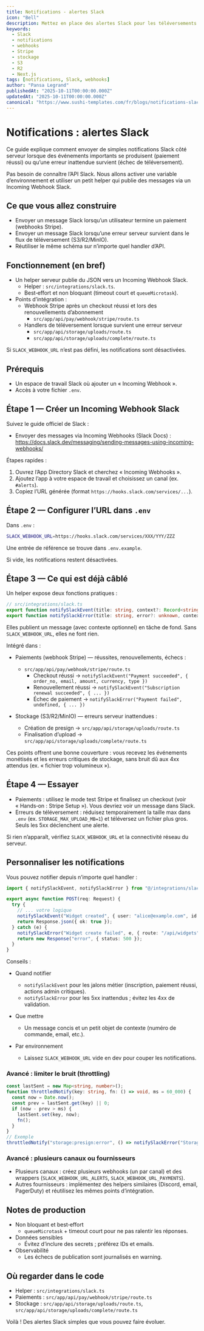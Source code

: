 ```yaml
---
title: Notifications - alertes Slack
icon: "Bell"
description: Mettez en place des alertes Slack pour les téléversements et les paiements, branchez‑les aux webhooks Stripe et aux erreurs de stockage, et personnalisez‑les avec un petit helper serveur.
keywords:
  - Slack
  - notifications
  - webhooks
  - Stripe
  - stockage
  - S3
  - R2
  - Next.js
tags: [notifications, Slack, webhooks]
author: "Pansa Legrand"
publishedAt: "2025-10-11T00:00:00.000Z"
updatedAt: "2025-10-11T00:00:00.000Z"
canonical: "https://www.sushi-templates.com/fr/blogs/notifications-slack"
---
```


# Notifications : alertes Slack

Ce guide explique comment envoyer de simples notifications Slack côté serveur lorsque des événements importants se produisent (paiement réussi) ou qu’une erreur inattendue survient (échec de téléversement).

Pas besoin de connaître l’API Slack. Nous allons activer une variable d’environnement et utiliser un petit helper qui publie des messages via un Incoming Webhook Slack.

## Ce que vous allez construire

- Envoyer un message Slack lorsqu’un utilisateur termine un paiement (webhooks Stripe).
- Envoyer un message Slack lorsqu’une erreur serveur survient dans le flux de téléversement (S3/R2/MinIO).
- Réutiliser le même schéma sur n’importe quel handler d’API.

## Fonctionnement (en bref)

- Un helper serveur publie du JSON vers un Incoming Webhook Slack.
  - Helper : `src/integrations/slack.ts`.
  - Best‑effort et non bloquant (timeout court et `queueMicrotask`).
- Points d’intégration :
  - Webhook Stripe après un checkout réussi et lors des renouvellements d’abonnement
    - `src/app/api/pay/webhook/stripe/route.ts`
  - Handlers de téléversement lorsque survient une erreur serveur
    - `src/app/api/storage/uploads/route.ts`
    - `src/app/api/storage/uploads/complete/route.ts`

Si `SLACK_WEBHOOK_URL` n’est pas défini, les notifications sont désactivées.

## Prérequis

- Un espace de travail Slack où ajouter un « Incoming Webhook ».
- Accès à votre fichier `.env`.

## Étape 1 — Créer un Incoming Webhook Slack

Suivez le guide officiel de Slack :

- Envoyer des messages via Incoming Webhooks (Slack Docs) : https://docs.slack.dev/messaging/sending-messages-using-incoming-webhooks/

Étapes rapides :

1) Ouvrez l’App Directory Slack et cherchez « Incoming Webhooks ».
2) Ajoutez l’app à votre espace de travail et choisissez un canal (ex. `#alerts`).
3) Copiez l’URL générée (format `https://hooks.slack.com/services/...`).

## Étape 2 — Configurer l’URL dans `.env`

Dans `.env` :

```bash
SLACK_WEBHOOK_URL=https://hooks.slack.com/services/XXX/YYY/ZZZ
```

Une entrée de référence se trouve dans `.env.example`.

Si vide, les notifications restent désactivées.

## Étape 3 — Ce qui est déjà câblé

Un helper expose deux fonctions pratiques :

```ts
// src/integrations/slack.ts
export function notifySlackEvent(title: string, context?: Record<string, unknown>): void
export function notifySlackError(title: string, error?: unknown, context?: Record<string, unknown>): void
```

Elles publient un message (avec contexte optionnel) en tâche de fond. Sans `SLACK_WEBHOOK_URL`, elles ne font rien.

Intégré dans :

- Paiements (webhook Stripe) — réussites, renouvellements, échecs :
  - `src/app/api/pay/webhook/stripe/route.ts`
    - Checkout réussi → `notifySlackEvent("Payment succeeded", { order_no, email, amount, currency, type })`
    - Renouvellement réussi → `notifySlackEvent("Subscription renewal succeeded", { ... })`
    - Échec de paiement → `notifySlackError("Payment failed", undefined, { ... })`

- Stockage (S3/R2/MinIO) — erreurs serveur inattendues :
  - Création de presign → `src/app/api/storage/uploads/route.ts`
  - Finalisation d’upload → `src/app/api/storage/uploads/complete/route.ts`

Ces points offrent une bonne couverture : vous recevez les événements monétisés et les erreurs critiques de stockage, sans bruit dû aux 4xx attendus (ex. « fichier trop volumineux »).

## Étape 4 — Essayer

- Paiements : utilisez le mode test Stripe et finalisez un checkout (voir « Hands‑on : Stripe Setup »). Vous devriez voir un message dans Slack.
- Erreurs de téléversement : réduisez temporairement la taille max dans `.env` (ex. `STORAGE_MAX_UPLOAD_MB=1`) et téléversez un fichier plus gros. Seuls les 5xx déclenchent une alerte.

Si rien n’apparaît, vérifiez `SLACK_WEBHOOK_URL` et la connectivité réseau du serveur.

## Personnaliser les notifications

Vous pouvez notifier depuis n’importe quel handler :

```ts
import { notifySlackEvent, notifySlackError } from "@/integrations/slack";

export async function POST(req: Request) {
  try {
    // ... votre logique
    notifySlackEvent("Widget created", { user: "alice@example.com", id: 123 });
    return Response.json({ ok: true });
  } catch (e) {
    notifySlackError("Widget create failed", e, { route: "/api/widgets" });
    return new Response("error", { status: 500 });
  }
}
```

Conseils :

- Quand notifier
  - `notifySlackEvent` pour les jalons métier (inscription, paiement réussi, actions admin critiques).
  - `notifySlackError` pour les 5xx inattendus ; évitez les 4xx de validation.

- Que mettre
  - Un message concis et un petit objet de contexte (numéro de commande, email, etc.).

- Par environnement
  - Laissez `SLACK_WEBHOOK_URL` vide en dev pour couper les notifications.

### Avancé : limiter le bruit (throttling)

```ts
const lastSent = new Map<string, number>();
function throttledNotify(key: string, fn: () => void, ms = 60_000) {
  const now = Date.now();
  const prev = lastSent.get(key) || 0;
  if (now - prev > ms) {
    lastSent.set(key, now);
    fn();
  }
}
// Exemple
throttledNotify("storage:presign:error", () => notifySlackError("Storage presign error", err));
```

### Avancé : plusieurs canaux ou fournisseurs

- Plusieurs canaux : créez plusieurs webhooks (un par canal) et des wrappers (`SLACK_WEBHOOK_URL_ALERTS`, `SLACK_WEBHOOK_URL_PAYMENTS`).
- Autres fournisseurs : implémentez des helpers similaires (Discord, email, PagerDuty) et réutilisez les mêmes points d’intégration.

## Notes de production

- Non bloquant et best‑effort
  - `queueMicrotask` + timeout court pour ne pas ralentir les réponses.
- Données sensibles
  - Évitez d’inclure des secrets ; préférez IDs et emails.
- Observabilité
  - Les échecs de publication sont journalisés en warning.

## Où regarder dans le code

- Helper : `src/integrations/slack.ts`
- Paiements : `src/app/api/pay/webhook/stripe/route.ts`
- Stockage : `src/app/api/storage/uploads/route.ts`, `src/app/api/storage/uploads/complete/route.ts`

Voilà ! Des alertes Slack simples que vous pouvez faire évoluer.

